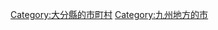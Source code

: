 {{Commonscat|Hita, Oita}}
{{Catmore}}

{{DEFAULTSORT:Hita-shi}}
[[Category:大分縣的市町村|Category:大分縣的市町村]]
[[Category:九州地方的市|Category:九州地方的市]]